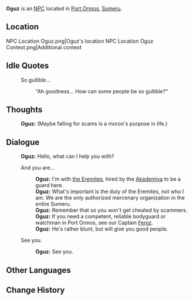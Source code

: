 {{Meta
<!-- Remove this template after adding the missing info -->
|missing_NPC_profile  = yes
}}
{{Character Infobox
|type             = NPC
|image            = NPC Oguz.png
|realname         =
|deceased         =
|region           = Sumeru
|location         =
|affiliation      = 
|title            = Eremite Mercenary

|ancestry         =
|father           = 
|mother           = 
|spouse           = 
|sibling          = 
|child            = 
|relative         = 

|voiceEN          = 
|voiceCN          = 
|voiceJP          = 
|dialoguereward   = 
}}
'''Oguz''' is an [[NPC]] located in [[Port Ormos]], [[Sumeru]].

==Location==
<gallery>
NPC Location Oguz.png|Oguz's location
NPC Location Oguz Context.png|Additional context
</gallery>
<!--
==Profile==
Detailed story/lore information goes here.
''(To be added.)''

===Personality===
''(To be added.)''

===Appearance===
Keep appearance section short and concise. Limit to 2 paragraphs with 3-4 sentences each.
''(To be added.)''
-->
<!--
==Quests and Events==
{{Quests and Events}}
-->
==Idle Quotes==
{{Dialogue start}}
:{{DIcon|Idle}} So gullible...
::{{A|VO Oguz 01.ogg}} "Ah goodness... How can some people be so gullible?"
{{Dialogue end}}

==Thoughts==
{{All Schemes to Know Explanation|name=Oguz}}
{{Dialogue start}}
:{{A|VO Oguz All Schemes to Know 01.ogg}} '''Oguz:''' (Maybe falling for scams is a moron's purpose in life.)
{{Dialogue end}}

==Dialogue==
{{Dialogue start}}
:'''Oguz:''' Hello, what can I help you with?
:{{DIcon}} And you are...
::'''Oguz:''' I'm with [[the Eremites]], hired by the [[Akademiya]] to be a guard here.
::'''Oguz:''' What's important is the duty of the Eremites, not who I am. We are the only authorized mercenary organization in the entire Sumeru.
::'''Oguz:''' Remember that so you won't get cheated by scammers.
::'''Oguz:''' If you need a competent, reliable bodyguard or watchman in Port Ormos, see our Captain [[Feroz]].
::'''Oguz:''' He's rather blunt, but will give you good people.
:{{DIcon}} See you.
::'''Oguz:''' See you.
{{Dialogue end}}
<!--
==Event Dialogue==
===Event Name===
{{Dialogue start}}
:'''{{subst:PAGENAME}}:'''
{{Dialogue end}}

==Trivia==
* 
-->
==Other Languages==
{{Other Languages
|default_hidden = 1
|en      = Oguz
|zhs     = 奥乌兹
|zhs_rm  = Àowūzī
|zht     = 奧烏茲
|zht_rm  = Àowūzī
|ja      = オグズ
|ja_rm   = Oguzu
|ko      = 오우즈
|ko_rm   = Oujeu
|es      = Oguz
|fr      = Oguz
|ru      = Огуз
|th      = Oguz
|vi      = Oguz
|de      = Oguz
|id      = Oguz
|pt      = Oguz
|tr      = Oguz
|it      = Oguz
}}

==Change History==
{{Change History|3.0}}
<!--
==References==
{{Reflist}}
-->